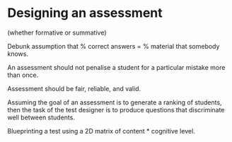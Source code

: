 # Designing an assessment {#sec-designing-assessment}

(whether formative or summative)

Debunk assumption that % correct answers = % material that somebody knows.

An assessment should not penalise a student for a particular mistake more than once.

Assessment should be fair, reliable, and valid.

Assuming the goal of an assessment is to generate a ranking of students, then the task of the test designer is to produce questions that discriminate well between students.

Blueprinting a test using a 2D matrix of content * cognitive level.
